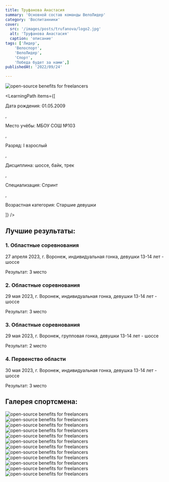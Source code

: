 ```yaml
---
title: Труфанова Анастасия
summary: 'Основной состав команды ВелоЛидер'
category: 'Воспитанники'
cover:
  src: '/images/posts/trufanova/logo2.jpg'
  alt: 'Труфанова Анастасия'
  caption: 'описание'
tags: ['Лидер',
    'Велоспорт',
    'ВелоЛидер',
    'Спорт',
    'Победа будет за нами',]
publishedAt: '2022/09/24'

---
```

<CardLeaders>
<Image
  src="/images/posts/trufanova/logo2.jpg"
  alt="open-source benefits for freelancers"
/>

<LearningPath
  items={[
    <p>Дата рождения: 01.05.2009</p>,
    <p>Место учёбы: МБОУ СОШ №103</p>,
    <p>Разряд: I взрослый</p>,
    <p>Дисциплина: шоссе, байк, трек</p>,
    <p>Специализация: Спринт</p>,
    <p>Возрастная категория: Старшие девушки</p>
  ]}
/>
</CardLeaders>

## Лучшие результаты:

### 1. Областные соревнования 

27 апреля 2023, г. Воронеж, индивидуальная гонка, девушки 13-14 лет - шоссе

Результат: 3 место

### 2. Областные соревнования 

29 мая 2023, г. Воронеж, индивидуальная гонка, девушки 13-14 лет - шоссе

Результат: 3 место

### 3. Областные соревнования 

29 мая 2023, г. Воронеж, групповая гонка, девушки 13-14 лет - шоссе

Результат: 2 место

### 4. Первенство области 

30 мая 2023, г. Воронеж, индивидуальная гонка, девушка 13-14 лет - шоссе

Результат: 3 место


## Галерея спортсмена:
<Image
  src="/images/posts/trufanova/6.jpg"
  alt="open-source benefits for freelancers"
/>
<Image
  src="/images/posts/trufanova/7.jpg"
  alt="open-source benefits for freelancers"
/>
<Image
  src="/images/posts/trufanova/10.jpg"
  alt="open-source benefits for freelancers"
/>
<Image
  src="/images/posts/trufanova/1.jpg"
  alt="open-source benefits for freelancers"
/>
<Image
  src="/images/posts/trufanova/2.jpg"
  alt="open-source benefits for freelancers"
/>
<Image
  src="/images/posts/trufanova/3.jpg"
  alt="open-source benefits for freelancers"
/>
<Image
  src="/images/posts/trufanova/4.jpg"
  alt="open-source benefits for freelancers"
/>
<Image
  src="/images/posts/trufanova/5.jpg"
  alt="open-source benefits for freelancers"
/>
<Image
  src="/images/posts/trufanova/8.jpg"
  alt="open-source benefits for freelancers"
/>
<Image
  src="/images/posts/trufanova/9.jpg"
  alt="open-source benefits for freelancers"
/>
<Image
  src="/images/posts/trufanova/11.jpg"
  alt="open-source benefits for freelancers"
/>
<Image
  src="/images/posts/trufanova/12.jpg"
  alt="open-source benefits for freelancers"
/>


